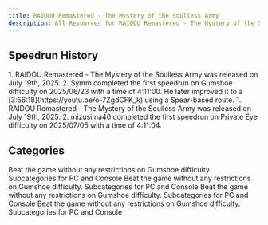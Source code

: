 ```yaml
---
title: RAIDOU Remastered - The Mystery of the Soulless Army
description: All Resources for RAIDOU Remastered - The Mystery of the Soulless Army
---
```



<DocsHero 
    content="RAIDOU Remastered - The Mystery of the Soulless Army is a remake of the first entry of the Raidou series, released in 2025 on all platforms. It updated the battle mechanics to match Raidou 2 and added some other QoL features."
    srcUrl={cover}
    alt="RAIDOU Remastered - The Mystery of the Soulless Army Cover"
/>

<LinkCard title="Leaderboards" href="https://www.speedrun.com/raidou1r" description="See all the submitted runs on Speedrun.com"/>

## Speedrun History
<Tabs>
    <TabItem label="Gumshoe">
        1. RAIDOU Remastered - The Mystery of the Soulless Army was released on July 19th, 2025.
        2. Symm completed the first speedrun on Gumshoe difficulty on 2025/06/23 with a time of 4:11:00. He later improved it to a [3:56:18](https://youtu.be/o-7ZgdCFK_k) using a Spear-based route.
    </TabItem>
    <TabItem label="Private Eye">
        1. RAIDOU Remastered - The Mystery of the Soulless Army was released on July 19th, 2025.
        2. mizusima40 completed the first speedrun on Private Eye difficulty on 2025/07/05 with a time of 4:11:04.
    </TabItem>
</Tabs>

## Categories
<CardGrid>
    <Card title="Gumshoe">Beat the game without any restrictions on Gumshoe difficulty. Subcategories for PC and Console</Card>
    <Card title="Private Eye">Beat the game without any restrictions on Gumshoe difficulty. Subcategories for PC and Console</Card>
    <Card title="Truthseeker">Beat the game without any restrictions on Gumshoe difficulty. Subcategories for PC and Console</Card>
    <Card title="NG+">Beat the game without any restrictions on Gumshoe difficulty. Subcategories for PC and Console</Card>
</CardGrid>
